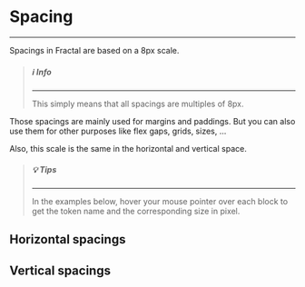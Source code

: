 
<Meta title="Atoms/Spacing" />

# Spacing

---

Spacings in Fractal are based on a 8px scale.

> ##### ℹ️ Info
>
> ---
>
> This simply means that all spacings are multiples of 8px.

Those spacings are mainly used for margins and paddings. But you can also use
them for other purposes like flex gaps, grids, sizes, ...

Also, this scale is the same in the horizontal and vertical space.

> ##### 💡 Tips
>
> ---
>
> In the examples below, hover your mouse pointer over each block to get the
> token name and the corresponding size in pixel.

## Horizontal spacings

<div className="spacings spacings-horizontal">
  <div className="spacing spacing-px" title="spacing.px = 1px" />
  <div className="spacing spacing-quarter" title="spacing.quarter = 2px" />
  <div className="spacing spacing-half" title="spacing.half = 4px" />
  <div className="spacing spacing-1" title="spacing.1 = 8px" />
  <div className="spacing spacing-2" title="spacing.2 = 16px" />
  <div className="spacing spacing-3" title="spacing.3 = 24px" />
  <div className="spacing spacing-4" title="spacing.4 = 32px" />
  <div className="spacing spacing-5" title="spacing.5 = 40px" />
  <div className="spacing spacing-6" title="spacing.6 = 56px" />
  <div className="spacing spacing-7" title="spacing.7 = 64px" />
  <div className="spacing spacing-8" title="spacing.8 = 80px" />
  <div className="spacing spacing-9" title="spacing.9 = 120px" />
  <div className="spacing spacing-10" title="spacing.10 = 160px" />
</div>

## Vertical spacings

<div className="spacings spacings-vertical">
  <div className="spacing spacing-px" title="spacing.px = 1px" />
  <div className="spacing spacing-quarter" title="spacing.quarter = 2px" />
  <div className="spacing spacing-half" title="spacing.half = 4px" />
  <div className="spacing spacing-1" title="spacing.1 = 8px" />
  <div className="spacing spacing-2" title="spacing.2 = 16px" />
  <div className="spacing spacing-3" title="spacing.3 = 24px" />
  <div className="spacing spacing-4" title="spacing.4 = 32px" />
  <div className="spacing spacing-5" title="spacing.5 = 40px" />
  <div className="spacing spacing-6" title="spacing.6 = 56px" />
  <div className="spacing spacing-7" title="spacing.7 = 64px" />
  <div className="spacing spacing-8" title="spacing.8 = 80px" />
  <div className="spacing spacing-9" title="spacing.9 = 120px" />
  <div className="spacing spacing-10" title="spacing.10 = 160px" />
</div>

